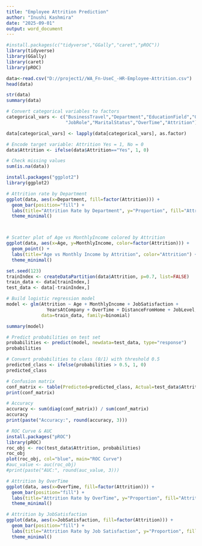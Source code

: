 ---
title: "Employee Attrition Prediction"
author: "Inushi Kashmira"
date: "2025-09-01"
output: word_document
---
```{r}
#install.packages(c("tidyverse","GGally","caret","pROC"))
library(tidyverse)
library(GGally)
library(caret)
library(pROC)

```



```{r}
data<-read.csv("D://project1//WA_Fn-UseC_-HR-Employee-Attrition.csv")
head(data)
```
```{r}
str(data)
summary(data)
```
```{r}
# Convert categorical variables to factors
categorical_vars <- c("BusinessTravel","Department","EducationField","Gender",
                      "JobRole","MaritalStatus","OverTime","Attrition")

data[categorical_vars] <- lapply(data[categorical_vars], as.factor)

# Encode target variable: Attrition Yes = 1, No = 0
data$Attrition <- ifelse(data$Attrition=="Yes", 1, 0)

# Check missing values
sum(is.na(data))
```
```{r}
install.packages("ggplot2")
library(ggplot2)
```



```{r}
# Attrition rate by Department
ggplot(data, aes(x=Department, fill=factor(Attrition))) +
  geom_bar(position="fill") +
  labs(title="Attrition Rate by Department", y="Proportion", fill="Attrition") +
  theme_minimal()



# Scatter plot of Age vs MonthlyIncome colored by Attrition
ggplot(data, aes(x=Age, y=MonthlyIncome, color=factor(Attrition))) +
  geom_point() +
  labs(title="Age vs Monthly Income by Attrition", color="Attrition") +
  theme_minimal()

```
```{r}
set.seed(123)
trainIndex <- createDataPartition(data$Attrition, p=0.7, list=FALSE)
train_data <- data[trainIndex,]
test_data <- data[-trainIndex,]

```


```{r}
# Build logistic regression model
model <- glm(Attrition ~ Age + MonthlyIncome + JobSatisfaction + 
               YearsAtCompany + OverTime + DistanceFromHome + JobLevel,
             data=train_data, family=binomial)

summary(model)

```

```{r}
# Predict probabilities on test set
probabilities <- predict(model, newdata=test_data, type="response")
probabilities

# Convert probabilities to class (0/1) with threshold 0.5
predicted_class <- ifelse(probabilities > 0.5, 1, 0)
predicted_class

# Confusion matrix
conf_matrix <- table(Predicted=predicted_class, Actual=test_data$Attrition)
print(conf_matrix)

# Accuracy
accuracy <- sum(diag(conf_matrix)) / sum(conf_matrix)
accuracy
print(paste("Accuracy:", round(accuracy, 3)))
```

```{r}


# ROC Curve & AUC
install.packages("pROC")
library(pROC)
roc_obj <- roc(test_data$Attrition, probabilities)
roc_obj
plot(roc_obj, col="blue", main="ROC Curve")
#auc_value <- auc(roc_obj)
#print(paste("AUC:", round(auc_value, 3)))

```

```{r}
# Attrition by OverTime
ggplot(data, aes(x=OverTime, fill=factor(Attrition))) +
  geom_bar(position="fill") +
  labs(title="Attrition Rate by OverTime", y="Proportion", fill="Attrition") +
  theme_minimal()

# Attrition by JobSatisfaction
ggplot(data, aes(x=JobSatisfaction, fill=factor(Attrition))) +
  geom_bar(position="fill") +
  labs(title="Attrition Rate by Job Satisfaction", y="Proportion", fill="Attrition") +
  theme_minimal()

```


